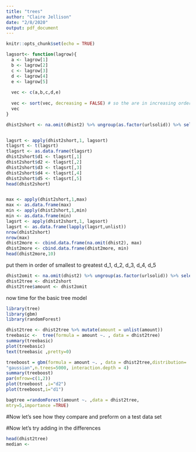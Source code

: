 ```yaml
---
title: "trees"
author: "Claire Jellison"
date: "2/8/2020"
output: pdf_document
---
```


```r
knitr::opts_chunk$set(echo = TRUE)
```


```r


lagsort<- function(lagrow){
  a <- lagrow[1]
  b <- lagrow[2] 
  c <- lagrow[3] 
  d <- lagrow[4] 
  e <- lagrow[5]
  
  vec <- c(a,b,c,d,e)
  
  vec <- sort(vec, decreasing = FALSE) # so the are in increasing order 
  vec
}
```



```r
dhist2short <- na.omit(dhist2) %>% ungroup(as.factor(urlsolid)) %>% select(lag1,lag2,lag3,lag4,lag5)


lagsrt <- apply(dhist2short,1, lagsort) 
tlagsrt <- t(lagsrt)
tlagsrt <- as.data.frame(tlagsrt)
dhist2short$d1 <- tlagsrt[,1]
dhist2short$d2 <- tlagsrt[,2]
dhist2short$d3 <- tlagsrt[,3]
dhist2short$d4 <- tlagsrt[,4]
dhist2short$d5 <- tlagsrt[,5]
head(dhist2short)


max <- apply(dhist2short,1,max) 
max <- as.data.frame(max)
min <- apply(dhist2short,1,min) 
min <- as.data.frame(min)
lagsrt <- apply(dhist2short,1, lagsort) 
lagsrt <- as.data.frame(lapply(lagsrt,unlist))
nrow(dhist2short)
nrow(max)
dhist2more <- cbind.data.frame(na.omit(dhist2), max)
dhist2more <- cbind.data.frame(dhist2more, min)
head(dhist2more,10)
```


put them in order of smallest to greatest 
d_1, d_2, d_3, d_4, d_5 

```r
dhist2omit <- na.omit(dhist2) %>% ungroup(as.factor(urlsolid)) %>% select(amount)
dhist2tree <- dhist2short
dhist2tree$amount <- dhist2omit

```

now time for the basic tree model

```r
library(tree)
library(gbm)
library(randomForest)
```



```r
dhist2tree <- dhist2tree %>% mutate(amount = unlist(amount))
treebasic <-  tree(formula = amount ~. , data = dhist2tree)
summary(treebasic)
plot(treebasic)
text(treebasic ,pretty=0)
```

```r
treeboost = gbm(formula = amount ~. , data = dhist2tree,distribution=
"gaussian",n.trees=5000, interaction.depth = 4)
summary(treeboost)
par(mfrow=c(1,2))
plot(treeboost ,i="d2") 
plot(treeboost,i="d1")
```


```r
bagtree =randomForest(amount ~. ,data = dhist2tree,
mtry=5,importance =TRUE)
```

#Now let's see how they compare and preform on a test data set 






#Now let's try adding in the differences 

```r
head(dhist2tree)
median <-
```


